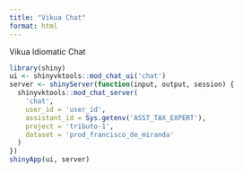 ```yaml
---
title: "Vikua Chat"
format: html
---
```


Vikua Idiomatic Chat

```r
library(shiny)
ui <- shinyvktools::mod_chat_ui('chat')
server <- shinyServer(function(input, output, session) {
  shinyvktools::mod_chat_server(
    'chat',
    user_id = 'user_id', 
    assistant_id = Sys.getenv('ASST_TAX_EXPERT'), 
    project = 'tributo-1', 
    dataset = 'prod_francisco_de_miranda'
  )
})
shinyApp(ui, server)
```


